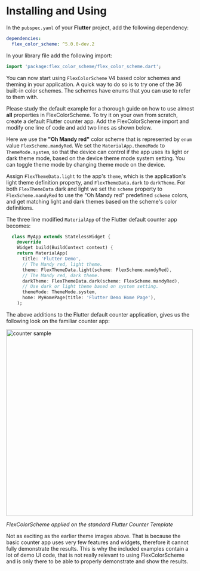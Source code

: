 # Installing and Using

In the `pubspec.yaml` of your **Flutter** project, add the following dependency:

```yaml
dependencies:
  flex_color_scheme: ^5.0.0-dev.2
```

In your library file add the following import:

```dart
import 'package:flex_color_scheme/flex_color_scheme.dart';
```

You can now start using `FlexColorScheme` V4 based color schemes and theming
in your application. A quick way to do so is to try one of the 36 built-in
color schemes. The schemes have enums that you can use to refer to them with.

Please study the default example for a thorough guide on how to use almost
**all** properties in FlexColorScheme. To try it on your own from scratch,
create a default Flutter counter app. Add the FlexColorScheme import and modify
one line of code and add two lines as shown below.

Here we use the  **"Oh Mandy red"** color scheme that is represented by `enum`
value `FlexScheme.mandyRed`. We set the `MaterialApp.themeMode` to
`ThemeMode.system`, so that the device can control if the app uses its light
or dark theme mode, based on the device theme mode system setting. You can
toggle theme mode by changing theme mode on the device.

Assign `FlexThemeData.light` to the app's `theme`, which is the application's
light theme definition property, and `FlexThemeData.dark` to `darkTheme`.
For both `FlexThemeData` dark and light we set the `scheme` property to
`FlexScheme.mandyRed` to use the "Oh Mandy red" predefined `scheme` colors, and
get matching light and dark themes based on the scheme's color definitions.

The three line modified `MaterialApp` of the Flutter default counter app
becomes:

```dart
  class MyApp extends StatelessWidget {
    @override
    Widget build(BuildContext context) {
    return MaterialApp(
      title: 'Flutter Demo',
      // The Mandy red, light theme.
      theme: FlexThemeData.light(scheme: FlexScheme.mandyRed),
      // The Mandy red, dark theme.
      darkTheme: FlexThemeData.dark(scheme: FlexScheme.mandyRed),
      // Use dark or light theme based on system setting.
      themeMode: ThemeMode.system,
      home: MyHomePage(title: 'Flutter Demo Home Page'),
    );
```
The above additions to the Flutter default counter application, gives us the
following look on the familiar counter app:

<img src="https://rydmike.com/assets_fcsv4/fcs_counter_app.png?raw=true" alt="counter sample" width="500"/>

_FlexColorScheme applied on the standard Flutter Counter Template_

Not as exciting as the earlier theme images above. That is because the basic
counter app uses very few features and widgets, therefore it cannot fully
demonstrate the results. This is why the included examples contain a lot of
demo UI code, that is not really relevant to using FlexColorScheme and is only
there to be able to properly demonstrate and show the results.
